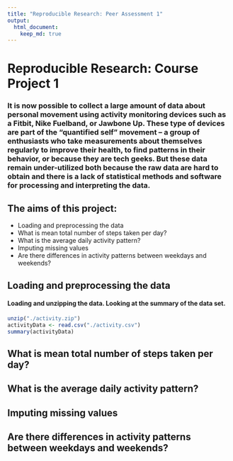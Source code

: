 ```yaml
---
title: "Reproducible Research: Peer Assessment 1"
output: 
  html_document:
    keep_md: true
---
```

# **Reproducible Research: Course Project 1**  
### It is now possible to collect a large amount of data about personal movement using activity monitoring devices such as a Fitbit, Nike Fuelband, or Jawbone Up. These type of devices are part of the “quantified self” movement – a group of enthusiasts who take measurements about themselves regularly to improve their health, to find patterns in their behavior, or because they are tech geeks. But these data remain under-utilized both because the raw data are hard to obtain and there is a lack of statistical methods and software for processing and interpreting the data.

## The aims of this project:
+ Loading and preprocessing the data
+ What is mean total number of steps taken per day?
+ What is the average daily activity pattern?
+ Imputing missing values
+ Are there differences in activity patterns between weekdays and weekends?

## **Loading and preprocessing the data**
#### Loading and unzipping the data. Looking at the summary of the data set. 
```r
unzip("./activity.zip")
activityData <- read.csv("./activity.csv")
summary(activityData)
```

## **What is mean total number of steps taken per day?**



## **What is the average daily activity pattern?**



## **Imputing missing values**



## **Are there differences in activity patterns between weekdays and weekends?**
